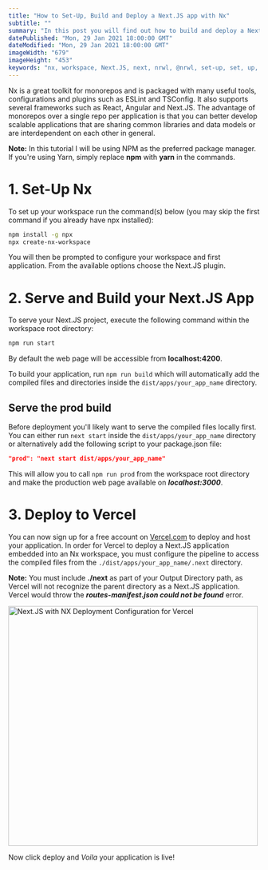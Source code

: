 ```yaml
---
title: "How to Set-Up, Build and Deploy a Next.JS app with Nx"
subtitle: ""
summary: "In this post you will find out how to build and deploy a Next.JS application to Vercel (previously ZEIT) with Nx and the new @nrwl/next plugin."
datePublished: "Mon, 29 Jan 2021 18:00:00 GMT"
dateModified: "Mon, 29 Jan 2021 18:00:00 GMT"
imageWidth: "679"
imageHeight: "453"
keywords: "nx, workspace, Next.JS, next, nrwl, @nrwl, set-up, set, up, build, deploy, vercel, zeit"
---
```


Nx is a great toolkit for monorepos and is packaged with many useful tools, configurations and plugins such as ESLint and TSConfig.
It also supports several frameworks such as React, Angular and Next.JS. The advantage of monorepos over a single repo per application is
that you can better develop scalable applications that are sharing common libraries and data models or are interdependent on each other in general.

**Note:** In this tutorial I will be using NPM as the preferred package manager. If you're using Yarn, simply replace **npm** with **yarn** in the commands.

# 1. Set-Up Nx

To set up your workspace run the command(s) below (you may skip the first command if you already have npx installed):

```bash
npm install -g npx
npx create-nx-workspace
```

You will then be prompted to configure your workspace and first application. From the available options choose the Next.JS plugin.

# 2. Serve and Build your Next.JS App

To serve your Next.JS project, execute the following command within the workspace root directory:

```bash
npm run start
```

By default the web page will be accessible from **localhost:4200**.

To build your application, run `npm run build` which will automatically add the compiled files and directories inside
the `dist/apps/your_app_name` directory.

## Serve the prod build

Before deployment you'll likely want to serve the compiled files locally first. You can either run `next start` inside the
`dist/apps/your_app_name` directory or alternatively add the following script to your package.json file:

```json
"prod": "next start dist/apps/your_app_name"
```

This will allow you to call `npm run prod` from the workspace root directory and make the production web page available on **_localhost:3000_**.

# 3. Deploy to Vercel

You can now sign up for a free account on <a href="https://wwww.vercel.com">Vercel.com</a> to deploy and host your application.
In order for Vercel to deploy a Next.JS application embedded into an Nx workspace, you must configure the pipeline to access the compiled files
from the `./dist/apps/your_app_name/.next` directory.

**Note:** You must include **./next** as part of your Output Directory path, as Vercel will not recognize the parent directory as a Next.JS application.
Vercel would throw the <i><b>routes-manifest.json could not be found</b></i> error.

<div className="text-center">
  <Image
    src="/posts/how-to-set-up-next-js-with-nx/vercel_next_js_nx.png"
    width="500"
    height="480"
    objectFit="contain"
    alt="Next.JS with NX Deployment Configuration for Vercel"
  />
</div>

Now click deploy and _Voila_ your application is live!
